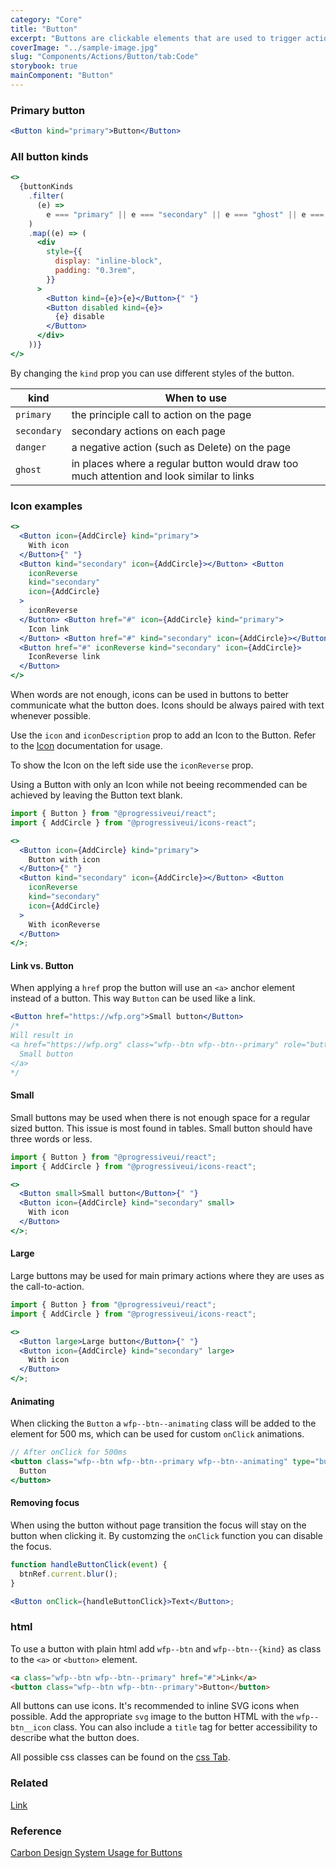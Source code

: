 ```yaml
---
category: "Core"
title: "Button"
excerpt: "Buttons are clickable elements that are used to trigger actions."
coverImage: "../sample-image.jpg"
slug: "Components/Actions/Button/tab:Code"
storybook: true
mainComponent: "Button"
---
```


### Primary button

```jsx live
<Button kind="primary">Button</Button>
```

### All button kinds

```jsx live
<>
  {buttonKinds
    .filter(
      (e) =>
        e === "primary" || e === "secondary" || e === "ghost" || e === "danger"
    )
    .map((e) => (
      <div
        style={{
          display: "inline-block",
          padding: "0.3rem",
        }}
      >
        <Button kind={e}>{e}</Button>{" "}
        <Button disabled kind={e}>
          {e} disable
        </Button>
      </div>
    ))}
</>
```

By changing the `kind` prop you can use different styles of the button.

| kind        | When to use                                                                              |
| ----------- | ---------------------------------------------------------------------------------------- |
| `primary`   | the principle call to action on the page                                                 |
| `secondary` | secondary actions on each page                                                           |
| `danger`    | a negative action (such as Delete) on the page                                           |
| `ghost`     | in places where a regular button would draw too much attention and look similar to links |

### Icon examples

```jsx live
<>
  <Button icon={AddCircle} kind="primary">
    With icon
  </Button>{" "}
  <Button kind="secondary" icon={AddCircle}></Button> <Button
    iconReverse
    kind="secondary"
    icon={AddCircle}
  >
    iconReverse
  </Button> <Button href="#" icon={AddCircle} kind="primary">
    Icon link
  </Button> <Button href="#" kind="secondary" icon={AddCircle}></Button>{" "}
  <Button href="#" iconReverse kind="secondary" icon={AddCircle}>
    IconReverse link
  </Button>
</>
```

When words are not enough, icons can be used in buttons to better communicate what the button does. Icons should be
always paired with text whenever possible.

Use the `icon` and `iconDescription` prop to add an Icon to the Button. Refer to the [Icon](?selectedKind=Icon) documentation for usage.

To show the Icon on the left side use the `iconReverse` prop.

Using a Button with only an Icon while not beeing recommended can be achieved by leaving the Button text blank.

```jsx live
import { Button } from "@progressiveui/react";
import { AddCircle } from "@progressiveui/icons-react";

<>
  <Button icon={AddCircle} kind="primary">
    Button with icon
  </Button>{" "}
  <Button kind="secondary" icon={AddCircle}></Button> <Button
    iconReverse
    kind="secondary"
    icon={AddCircle}
  >
    With iconReverse
  </Button>
</>;
```

#### Link vs. Button

When applying a `href` prop the button will use an `<a>` anchor element instead of a button. This way `Button` can be used like a link.

```jsx
<Button href="https://wfp.org">Small button</Button>
/*
Will result in 
<a href="https://wfp.org" class="wfp--btn wfp--btn--primary" role="button">
  Small button
</a>
*/
```

#### Small

Small buttons may be used when there is not enough space for a
regular sized button. This issue is most found in tables. Small button should have three words
or less.

```jsx live
import { Button } from "@progressiveui/react";
import { AddCircle } from "@progressiveui/icons-react";

<>
  <Button small>Small button</Button>{" "}
  <Button icon={AddCircle} kind="secondary" small>
    With icon
  </Button>
</>;
```

#### Large

Large buttons may be used for main primary actions where they are uses as the call-to-action.

```jsx live
import { Button } from "@progressiveui/react";
import { AddCircle } from "@progressiveui/icons-react";

<>
  <Button large>Large button</Button>{" "}
  <Button icon={AddCircle} kind="secondary" large>
    With icon
  </Button>
</>;
```

#### Animating

When clicking the `Button` a `wfp--btn--animating` class will be added to the element for 500 ms, which can be used for custom `onClick` animations.

```jsx
// After onClick for 500ms
<button class="wfp--btn wfp--btn--primary wfp--btn--animating" type="button">
  Button
</button>
```

#### Removing focus

When using the button without page transition the focus will stay on the button when clicking it. By customzing the `onClick` function you can disable the focus.

```jsx
function handleButtonClick(event) {
  btnRef.current.blur();
}

<Button onClick={handleButtonClick}>Text</Button>;
```

### html

To use a button with plain html add `wfp--btn` and `wfp--btn--{kind}` as class to the `<a>` or `<button>` element.

```html
<a class="wfp--btn wfp--btn--primary" href="#">Link</a>
<button class="wfp--btn wfp--btn--primary">Button</button>
```

All buttons can use icons. It's recommended to inline SVG icons when possible. Add the appropriate `svg` image to the button HTML with the `wfp--btn__icon` class. You can also include a `title` tag for better accessibility to describe what the button does.

All possible css classes can be found on the [css Tab](./css).

### Related

[Link](../link)

### Reference

[Carbon Design System Usage for Buttons](https://next.carbondesignsystem.com/components/button)
